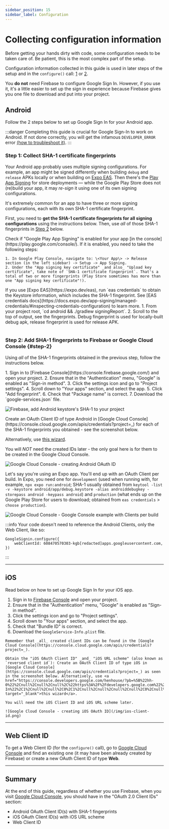 ```yaml
---
sidebar_position: 15
sidebar_label: Configuration
---
```


# Collecting configuration information

Before getting your hands dirty with code, some configuration needs to be taken care of. Be patient, this is the most complex part of the setup.

Configuration information collected in this guide is used in later steps of the setup and in the `configure()` call: [1](/docs/one-tap#configure) or [2](/docs/original#configure).

You **do not** need Firebase to configure Google Sign In. However, if you use it, it's a little easier to set up the sign in experience because Firebase gives you one file to download and put into your project.

## Android

Follow the 2 steps below to set up Google Sign In for your Android app.

:::danger
Completing this guide is crucial for Google Sign-In to work on Android. If not done correctly, you will get the infamous `DEVELOPER_ERROR` error [(how to troubleshoot it)](/docs/troubleshooting#developer_error).
:::

### Step 1: Collect SHA-1 certificate fingerprints

Your Android app probably uses multiple signing configurations. For example, an app might be signed differently when building `debug` and `release` APKs locally or when building on [Expo EAS](https://docs.expo.dev/app-signing/managed-credentials/#inspecting-credentials-configuration). Then there's the [Play App Signing](https://support.google.com/googleplay/android-developer/answer/9842756?hl=en) for store deployments — while the Google Play Store does not (re)build your app, it may _re-sign_ it using one of its own signing configurations.

It's extremely common for an app to have three or more signing configurations, each with its own SHA-1 certificate fingerprint.

First, you need to **get the SHA-1 certificate fingerprints for all signing configurations** using the instructions below.
Then, use _all_ of those SHA-1 fingerprints in [Step 2](#step-2) below.


<Tabs>
  <TabItem value="playStore" label="When releasing via Google Play Store">
    Check if "Google Play App Signing" is enabled for your app [in the console](https://play.google.com/console/).
    If it is enabled, you need to take the following steps:

    1. In Google Play Console, navigate to: \<Your App\> -> Release section (in the left sidebar) -> Setup -> App Signing.
    2. Under the "App signing key certificate" _and also_ "Upload key certificate", take note of `SHA-1 certificate fingerprint`. That's a total of two or more fingerprints (Play Store sometimes has more than one "App signing key certificate"!).

  </TabItem>

<TabItem value="eas" label="When using Expo EAS">
  If you use [Expo EAS](https://expo.dev/eas), run `eas credentials` to obtain
  the Keystore information, which includes the SHA-1 fingerprint. See [EAS
  credentials
  docs](https://docs.expo.dev/app-signing/managed-credentials/#inspecting-credentials-configuration)
  to learn more.
</TabItem>

  <TabItem value="local" label="When developing locally">
    1. From your project root, `cd android && ./gradlew signingReport`.
    2. Scroll to the top of output, see the fingerprints. Debug fingerprint is used for locally-built debug apk,
    release fingerprint is used for release APK.
  </TabItem>
</Tabs>

<br />
<br />

### Step 2: Add SHA-1 fingerprints to Firebase or Google Cloud Console {#step-2}

Using _all_ of the SHA-1 fingerprints obtained in the previous step, follow the instructions below.

<Tabs queryString="firebase-or-not">
  <TabItem value="firebase" label="When using Firebase">
1. Sign in to [Firebase Console](https://console.firebase.google.com/) and open your project.
2. Ensure that in the "Authentication" menu, "Google" is enabled as "Sign-in method".
3. Click the settings icon and go to "Project settings".
4. Scroll down to "Your apps" section, and select the app.
5. Click "Add fingerprint".
6. Check that "Package name" is correct.
7. Download the `google-services.json` file.

![Firebase, add Android keystore's SHA-1 to your project](/img/android-fingerprint-firebase.png)

  </TabItem>

<TabItem value="cloud-console" label="When not using Firebase">
  Create an OAuth Client ID of type Android in [Google Cloud Console](https://console.cloud.google.com/apis/credentials?project=_) for each of the SHA-1 fingerprints you obtained - see the screenshot below.

Alternatively, use <a href="https://console.developers.google.com/henhouse/?pb=%5B%22hh-0%22%2Cnull%2Cnull%2Cnull%2C%22https%3A%2F%2Fdevelopers.google.com%22%2Cnull%2Cnull%2Cnull%2C%22Configure%20a%20project%20for%20Google%20Sign-In%22%2C1%2Cnull%2Cnull%2C0%2C1%2Cnull%2Cnull%2Cnull%2Cnull%2C0%2Cnull%2Cnull%2C0%2Cnull%2Cnull%2Cnull%2Cnull%2Cnull%2Cnull%2C0%2Cnull%2Cnull%2Cnull%2C0%5D" target="_blank">this wizard</a>.

You will _NOT_ need the created IDs later - the only goal here is for them to be created in the Google Cloud Console.

![Google Cloud Console - creating Android OAuth ID](/img/android-client-id.png)


Let's say you're using an Expo app. You'll end up with an OAuth Client per build. In Expo, you need one for `development` (used when running with, for example, `npx expo run:android`; SHA-1 usually obtained from `keytool -list -v -keystore android/app/debug.keystore -alias androiddebugkey -storepass android -keypass android`) and `production` (what ends up on the Google Play Store for users to download; obtained from `eas credentials` > `choose production`).

![Google Cloud Console - Google Console example with Clients per build](/img/google-console-with-oauth-examples-per-build.png)

:::info
Your code doesn't need to reference the Android Clients, only the Web Client, like so:

```
GoogleSignin.configure({
    webClientId: 608470570303-kgb[redacted]apps.googleusercontent.com,
})
```
:::

</TabItem>

</Tabs>

---

## iOS

Read below on how to set up Google Sign In for your iOS app.

<Tabs queryString="firebase-or-not">
  <TabItem value="firebase" label="When using Firebase">

1. Sign in to [Firebase Console](https://console.firebase.google.com/) and open your project.
2. Ensure that in the "Authentication" menu, "Google" is enabled as "Sign-in method".
3. Click the settings icon and go to "Project settings".
4. Scroll down to "Your apps" section, and select the app.
5. Check that "Bundle ID" is correct.
6. Download the `GoogleService-Info.plist` file.

  </TabItem>

  <TabItem value="cloud-console" label="When not using Firebase">

    Remember that _all_ created client IDs can be found in the [Google Cloud Console](https://console.cloud.google.com/apis/credentials?project=_).

    Obtain the "iOS OAuth Client ID" _and_ "iOS URL scheme" (also known as `reversed client id`): Create an OAuth Client ID of type iOS in [Google Cloud Console](https://console.cloud.google.com/apis/credentials?project=_) as seen in the screenshot below. Alternatively, use <a href="https://console.developers.google.com/henhouse/?pb=%5B%22hh-0%22%2Cnull%2Cnull%2Cnull%2C%22https%3A%2F%2Fdevelopers.google.com%22%2Cnull%2Cnull%2Cnull%2C%22Configure%20a%20project%20for%20Google%20Sign-In%22%2C1%2Cnull%2Cnull%2C0%2C1%2Cnull%2Cnull%2Cnull%2Cnull%2C0%2Cnull%2Cnull%2C0%2Cnull%2Cnull%2Cnull%2Cnull%2Cnull%2Cnull%2C0%2Cnull%2Cnull%2Cnull%2C0%5D" target="_blank">this wizard</a>.

    You will need the iOS Client ID and iOS URL scheme later.

    ![Google Cloud Console - creating iOS OAuth ID](/img/ios-client-id.png)

  </TabItem>

</Tabs>

---

## Web Client ID

[//]: # '(offline support, web support)'

To get a Web Client ID (for the `configure()` call), go to [Google Cloud Console](https://console.cloud.google.com/apis/credentials?project=_) and find an existing one (it may have been already created by Firebase) or create a new OAuth Client ID of type **Web**.

---

## Summary

At the end of this guide, regardless of whether you use Firebase, when you visit [Google Cloud Console](https://console.cloud.google.com/apis/credentials?project=_), you should have in the "OAuth 2.0 Client IDs" section:

- Android OAuth Client ID(s) with SHA-1 fingerprints
- iOS OAuth Client ID(s) with iOS URL scheme
- Web Client ID
